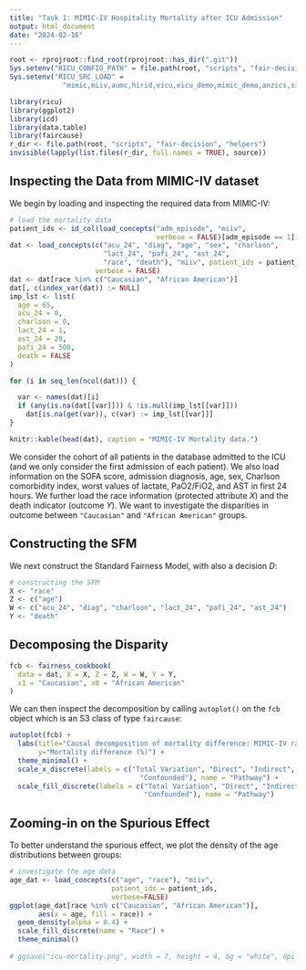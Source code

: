 ```yaml
---
title: "Task 1: MIMIC-IV Hospitality Mortality after ICU Admission"
output: html_document
date: "2024-02-16"
---
```


```r
root <- rprojroot::find_root(rprojroot::has_dir(".git"))
Sys.setenv("RICU_CONFIG_PATH" = file.path(root, "scripts", "fair-decision"))
Sys.setenv("RICU_SRC_LOAD" =
             "mimic,miiv,aumc,hirid,eicu,eicu_demo,mimic_demo,anzics,sic")

library(ricu)
library(ggplot2)
library(icd)
library(data.table)
library(faircause)
r_dir <- file.path(root, "scripts", "fair-decision", "helpers")
invisible(lapply(list.files(r_dir, full.names = TRUE), source))
```

## Inspecting the Data from MIMIC-IV dataset

We begin by loading and inspecting the required data from MIMIC-IV:

```r
# load the mortality data
patient_ids <- id_col(load_concepts("adm_episode", "miiv", 
                                    verbose = FALSE)[adm_episode == 1])
dat <- load_concepts(c("acu_24", "diag", "age", "sex", "charlson",
                       "lact_24", "pafi_24", "ast_24",
                       "race", "death"), "miiv", patient_ids = patient_ids,
                     verbose = FALSE)
dat <- dat[race %in% c("Caucasian", "African American")]
dat[, c(index_var(dat)) := NULL]
imp_lst <- list(
  age = 65,
  acu_24 = 0,
  charlson = 0,
  lact_24 = 1,
  ast_24 = 20,
  pafi_24 = 500,
  death = FALSE
)

for (i in seq_len(ncol(dat))) {

  var <- names(dat)[i]
  if (any(is.na(dat[[var]])) & !is.null(imp_lst[[var]]))
    dat[is.na(get(var)), c(var) := imp_lst[[var]]]
}

knitr::kable(head(dat), caption = "MIMIC-IV Mortality data.")
```

We consider the cohort of all patients in the database admitted to the ICU (and we only consider the first admission of each patient). We also load information on the SOFA score, admission diagnosis, age, sex, Charlson comorbidity index, worst values of lactate, PaO2/FiO2, and AST in first 24 hours. We further load the race information (protected attribute $X$) and the death indicator (outcome $Y$). We want to investigate the disparities in outcome between `"Caucasian"` and `"African American"` groups.

## Constructing the SFM

We next construct the Standard Fairness Model, with also a decision $D$:

```r
# constructing the SFM
X <- "race"
Z <- c("age")
W <- c("acu_24", "diag", "charlson", "lact_24", "pafi_24", "ast_24")
Y <- "death"
```

## Decomposing the Disparity

```r
fcb <- fairness_cookbook(
  data = dat, X = X, Z = Z, W = W, Y = Y,
  x1 = "Caucasian", x0 = "African American"
)
```

We can then inspect the decomposition by calling `autoplot()` on the `fcb` object which is an S3 class of type `faircause`:

```r
autoplot(fcb) +
  labs(title="Causal decomposition of mortality difference: MIMIC-IV race effect",
       y="Mortality difference (%)") +
  theme_minimal() +
  scale_x_discrete(labels = c("Total Variation", "Direct", "Indirect",
                                "Confounded"), name = "Pathway") +
  scale_fill_discrete(labels = c("Total Variation", "Direct", "Indirect",
                                 "Confounded"), name = "Pathway")
```

## Zooming-in on the Spurious Effect

To better understand the spurious effect, we plot the density of the age distributions between groups:

```r
# investigate the age data
age_dat <- load_concepts(c("age", "race"), "miiv", 
                         patient_ids = patient_ids,
                         verbose=FALSE)
ggplot(age_dat[race %in% c("Caucasian", "African American")],
       aes(x = age, fill = race)) +
  geom_density(alpha = 0.4) +
  scale_fill_discrete(name = "Race") +
  theme_minimal()
 
# ggsave("icu-mortality.png", width = 7, height = 4, bg = "white", dpi = 500)
```

